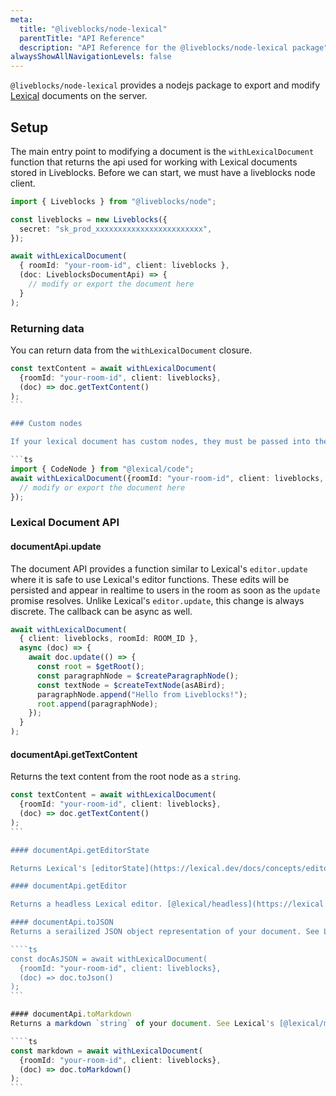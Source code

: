 ```yaml
---
meta:
  title: "@liveblocks/node-lexical"
  parentTitle: "API Reference"
  description: "API Reference for the @liveblocks/node-lexical package"
alwaysShowAllNavigationLevels: false
---
```


`@liveblocks/node-lexical` provides a nodejs package to export and modify
[Lexical](https://lexical.dev/) documents on the server.

## Setup

The main entry point to modifying a document is the `withLexicalDocument`
function that returns the api used for working with Lexical documents stored in
Liveblocks. Before we can start, we must have a liveblocks node client.

```ts
import { Liveblocks } from "@liveblocks/node";

const liveblocks = new Liveblocks({
  secret: "sk_prod_xxxxxxxxxxxxxxxxxxxxxxxx",
});

await withLexicalDocument(
  { roomId: "your-room-id", client: liveblocks },
  (doc: LiveblocksDocumentApi) => {
    // modify or export the document here
  }
);
```

### Returning data

You can return data from the `withLexicalDocument` closure.

````ts
const textContent = await withLexicalDocument(
  {roomId: "your-room-id", client: liveblocks},
  (doc) => doc.getTextContent()
);
```

### Custom nodes

If your lexical document has custom nodes, they must be passed into the `withLexicalDocument` function, just like you would with a frontend lexical client.

```ts
import { CodeNode } from "@lexical/code";
await withLexicalDocument({roomId: "your-room-id", client: liveblocks, nodes: [CodeNode]}, (api: LiveblocksDocumentApi) => {
  // modify or export the document here
});
````

### Lexical Document API

#### documentApi.update

The document API provides a function similar to Lexical's `editor.update` where
it is safe to use Lexical's editor functions. These edits will be persisted and
appear in realtime to users in the room as soon as the `update` promise
resolves. Unlike Lexical's `editor.update`, this change is always discrete. The
callback can be async as well.

```ts
await withLexicalDocument(
  { client: liveblocks, roomId: ROOM_ID },
  async (doc) => {
    await doc.update(() => {
      const root = $getRoot();
      const paragraphNode = $createParagraphNode();
      const textNode = $createTextNode(asABird);
      paragraphNode.append("Hello from Liveblocks!");
      root.append(paragraphNode);
    });
  }
);
```

#### documentApi.getTextContent

Returns the text content from the root node as a `string`.

`````ts
const textContent = await withLexicalDocument(
  {roomId: "your-room-id", client: liveblocks},
  (doc) => doc.getTextContent()
);
```

#### documentApi.getEditorState

Returns Lexical's [editorState](https://lexical.dev/docs/concepts/editor-state).

#### documentApi.getEditor

Returns a headless Lexical editor. [@lexical/headless](https://lexical.dev/docs/packages/lexical-headless).

#### documentApi.toJSON
Returns a serailized JSON object representation of your document. See Lexical's [Serialization & Deserialization](https://lexical.dev/docs/concepts/serialization) page for more information.

````ts
const docAsJSON = await withLexicalDocument(
  {roomId: "your-room-id", client: liveblocks},
  (doc) => doc.toJson()
);
```

#### documentApi.toMarkdown
Returns a markdown `string` of your document. See Lexical's [@lexical/markdown](https://lexical.dev/docs/concepts/serialization) page for more information.

````ts
const markdown = await withLexicalDocument(
  {roomId: "your-room-id", client: liveblocks},
  (doc) => doc.toMarkdown()
);
```
`````
